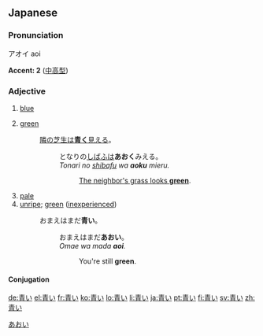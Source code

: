 ==Japanese== 
{{ja-kanjitab|青}}
===Pronunciation===
アオイ aoi

'''Accent: 2''' ([[中高型]])

===Adjective===
{{ja-adj|kk|decl=い|hira=あおい|rom=aoi}}
#[[blue]]
#{{context|of vegetation or traffic lights}} [[green]]
#: [[隣の芝生は青く見える|隣の芝生は'''青く'''見える]]。
#:: となりの[[しばふ]]は'''あおく'''みえる。
#:: ''Tonari no [[shibafu]] wa '''aoku''' mieru.''
#::: [[the grass is always greener on the other side|The neighbor's grass looks '''green''']].
#[[pale]]
#[[unripe]]; [[green]] ([[inexperienced]])
#: おまえはまだ'''青い'''。
#:: おまえはまだ'''あおい'''。
#:: ''Omae wa mada '''aoi'''.''
#::: You're still '''green'''.

====Conjugation====
{{ja-i|青|あお|ao}}

[[Category:ja:Colors|あおい]]

[[de:青い]]
[[el:青い]]
[[fr:青い]]
[[ko:青い]]
[[lo:青い]]
[[li:青い]]
[[ja:青い]]
[[pt:青い]]
[[fi:青い]]
[[sv:青い]]
[[zh:青い]]
